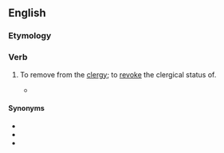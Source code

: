 ==English==

===Etymology===
{{prefix|en|un|frock}}

===Verb===
{{en-verb}}

# {{lb|en|transitive}} To remove from the [[clergy]]; to [[revoke]] the clergical status of.
#* {{RQ:Milton Areo|passage=It is not the '''unfrocking''' of a Priest , the unmitring of a Bishop}}

====Synonyms====
* {{l|en|defrock}}
* {{l|en|disfrock}}
* {{l|en|unpriest}}